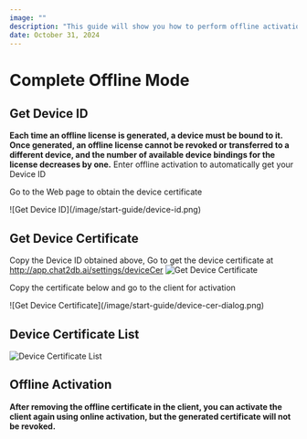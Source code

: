 ```yaml
---
image: ""
description: "This guide will show you how to perform offline activation."
date: October 31, 2024
---
```


# Complete Offline Mode

## Get Device ID
**Each time an offline license is generated, a device must be bound to it. Once generated, an offline license cannot be revoked or transferred to a different device, and the number of available device bindings for the license decreases by one.**
Enter offline activation to automatically get your Device ID

Go to the Web page to obtain the device certificate


<div style={{maxWidth: '500px'}}>
![Get Device ID](/image/start-guide/device-id.png)
</div>


## Get Device Certificate
Copy the Device ID obtained above,
Go to get the device certificate at http://app.chat2db.ai/settings/deviceCer
![Get Device Certificate](/image/start-guide/device-cer.png)


Copy the certificate below and go to the client for activation
<div style={{maxWidth: '500px' , margin: '20px 0'}}>
![Get Device Certificate](/image/start-guide/device-cer-dialog.png)
</div>


## Device Certificate List
![Device Certificate List](/image/start-guide/device-cer-list.png)


## Offline Activation
**After removing the offline certificate in the client, you can activate the client again using online activation, but the generated certificate will not be revoked.**
